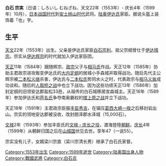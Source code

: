 {{Unreference|time=2017-01-14T02:39:57+00:00}}
{{Translating|[[:ja:白石宗実|:ja:白石宗実]]||time=2018-05-14T07:15:51+00:00}}
'''白石 宗実'''（日语：しろいし むねざね、天文22年（1553年）- 庆长4年（1599年）10月），[[日本战国时代|日本战国时代]]到[[安土桃山时代|安土桃山时代]]武将。[[陆奥|陆奥]][[伊达氏|伊达氏]]家臣。据说头盔上装饰着「也」字。

== 生平 ==
[[天文_(後奈良天皇)|天文]]22年（1553年）出生。父亲是伊达氏家臣[[白石宗利|白石宗利]]。祖父宗纲曾仕于[[伊達晴宗|伊达晴宗]]。宗实从[[伊达辉宗|伊达辉宗]]的时代就加入伊达家臣团。

[[天正_(日本)|天正]]11年（1584年）跟随辉宗、[[伊達政宗|政宗]]父子与[[相马氏|相马氏]]作战。天正12年（1585年）协助主君政宗进攻叛变伊达氏的[[大內定綱|大内定纲]]的居城小手森城并取得战功。随后先代主公辉宗被[[二本松義繼|二本松义继]]杀害，伊达氏与[[二本松氏|二本松氏]]势同水火之时，代表政宗与[[相马义胤|相马义胤]]成功谈和。随后的[[人取橋之戰|人取桥之战]]中也立下战功。因为这些功绩天正13年（1586年）加封定纲的旧领安达郡盐松33邑，从祖传的白石城移居宮森城主。天正16年（1589年）参加伊达氏和[[芦名氏|芦名氏]]争夺南奥霸权的[[摺上原之戰|摺上原之战]]并立下战功。

天正18年（1591年）主君政宗臣服[[丰臣秀吉|丰臣秀吉]]，在镇压[[葛西大崎一揆|葛西大崎一揆]]之后移封岩出山。宗实的领地安达郡被没收，改封胆泽郡水泽城（15,000石）。

[[文禄|文禄]]2年（1593年）参加丰臣氏的[[萬曆朝鮮之役|文禄・庆长之役]]，渡海登陸[[朝鲜|朝鲜]]。[[庆长|庆长]]4年（1599年）从朝鲜归国之后在[[山城国|山城国]]伏见去世。享年47（一说55）。

宗实没有儿子，女婿梁川宗直（梁川宗清长男）继承了白石氏家督。

[[Category:1553年出生|Category:1553年出生]]
[[Category:1599年逝世|Category:1599年逝世]]
[[Category:陆奥国出身人物|Category:陆奥国出身人物]]
[[Category:戰國武將|Category:戰國武將]]
[[Category:白石氏|Category:白石氏]]